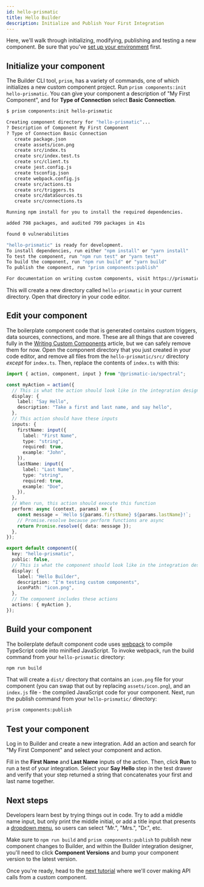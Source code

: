 ```yaml
---
id: hello-prismatic
title: Hello Builder
description: Initialize and Publish Your First Integration
---
```



Here, we'll walk through initializing, modifying, publishing and testing a new component.
Be sure that you've [set up your environment](/docs/composer/builder/getting-started/first-custom-component/set-up-environment.mdx) first.

<Vimeo title="Your first custom component" video="897263444" />

## Initialize your component

The Builder CLI tool, `prism`, has a variety of commands, one of which initializes a new custom component project.
Run `prism components:init hello-prismatic`. You can give your component a description of "My First Component", and for **Type of Connection** select **Basic Connection**.

```bash title="Initialize a new component"
$ prism components:init hello-prismatic

Creating component directory for "hello-prismatic"...
? Description of Component My First Component
? Type of Connection Basic Connection
   create package.json
   create assets/icon.png
   create src/index.ts
   create src/index.test.ts
   create src/client.ts
   create jest.config.js
   create tsconfig.json
   create webpack.config.js
   create src/actions.ts
   create src/triggers.ts
   create src/dataSources.ts
   create src/connections.ts

Running npm install for you to install the required dependencies.

added 798 packages, and audited 799 packages in 41s

found 0 vulnerabilities

"hello-prismatic" is ready for development.
To install dependencies, run either "npm install" or "yarn install"
To test the component, run "npm run test" or "yarn test"
To build the component, run "npm run build" or "yarn build"
To publish the component, run "prism components:publish"

For documentation on writing custom components, visit https://prismatic.io/docs/custom-components/writing-custom-components/
```

This will create a new directory called `hello-prismatic` in your current directory.
Open that directory in your code editor.

## Edit your component

The boilerplate component code that is generated contains custom triggers, data sources, connections, and more.
These are all things that are covered fully in the [Writing Custom Components](/docs/composer/builder/custom-components/writing-custom-components.mdx) article, but we can safely remove them for now.
Open the component directory that you just created in your code editor, and remove all files from the `hello-prismatic/src/` directory _except_ for `index.ts`.
Then, replace the contents of `index.ts` with this:

```typescript title="index.ts"
import { action, component, input } from "@prismatic-io/spectral";

const myAction = action({
  // This is what the action should look like in the integration designer
  display: {
    label: "Say Hello",
    description: "Take a first and last name, and say hello",
  },
  // This action should have these inputs
  inputs: {
    firstName: input({
      label: "First Name",
      type: "string",
      required: true,
      example: "John",
    }),
    lastName: input({
      label: "Last Name",
      type: "string",
      required: true,
      example: "Doe",
    }),
  },
  // When run, this action should execute this function
  perform: async (context, params) => {
    const message = `Hello ${params.firstName} ${params.lastName}!`;
    // Promise.resolve because perform functions are async
    return Promise.resolve({ data: message });
  },
});

export default component({
  key: "hello-prismatic",
  public: false,
  // This is what the component should look like in the integration designer
  display: {
    label: "Hello Builder",
    description: "I'm testing custom components",
    iconPath: "icon.png",
  },
  // The component includes these actions
  actions: { myAction },
});
```

<Screenshot
  filename="getting-started/first-custom-component/vscode-index-ts.png"
  maxWidth="700px"
  alt="Screenshot of VS Code editor and a Builder custom component"
  caption="Initialize your custom component"
/>

## Build your component

The boilerplate default component code uses [webpack](https://webpack.js.org/) to compile TypeScript code into minified JavaScript.
To invoke webpack, run the build command from your `hello-prismatic` directory:

```bash
npm run build
```

That will create a `dist/` directory that contains an `icon.png` file for your component (you can swap that out by replacing `assets/icon.png`), and an `index.js` file - the compiled JavaScript code for your component.
Next, run the publish command from your `hello-prismatic/` directory:

```bash
prism components:publish
```

<Screenshot
  filename="getting-started/first-custom-component/vscode-build-publish.png"
  maxWidth="700px"
  alt="Screenshot of VS Code editor building and publishing a custom Builder component"
  caption="Publish your component to your Builder organization"
/>

## Test your component

Log in to Builder and create a new integration.
Add an action and search for "My First Component" and select your component and action.

Fill in the **First Name** and **Last Name** inputs of the action.
Then, click **Run** to run a test of your integration.
Select your **Say Hello** step in the test drawer and verify that your step returned a string that concatenates your first and last name together.

<Screenshot
  filename="getting-started/first-custom-component/say-hello-test.png"
  maxWidth="800px"
  alt="Screenshot of the Hello Builder step results"
/>

## Next steps

Developers learn best by trying things out in code.
Try to add a middle name input, but only print the middle initial, or add a title input that presents a [dropdown menu](/docs/composer/builder/custom-components/writing-custom-components.mdx#dropdown-menu-inputs), so users can select "Mr.", "Mrs.", "Dr.", etc.

Make sure to `npm run build` and `prism components:publish` to publish new component changes to Builder, and within the Builder integration designer, you'll need to click **Component Versions** and bump your component version to the latest version.

Once you're ready, head to the [next tutorial](/docs/composer/builder/custom-components/quickstarts/wrapping-an-api-in-a-component.mdx) where we'll cover making API calls from a custom component.
